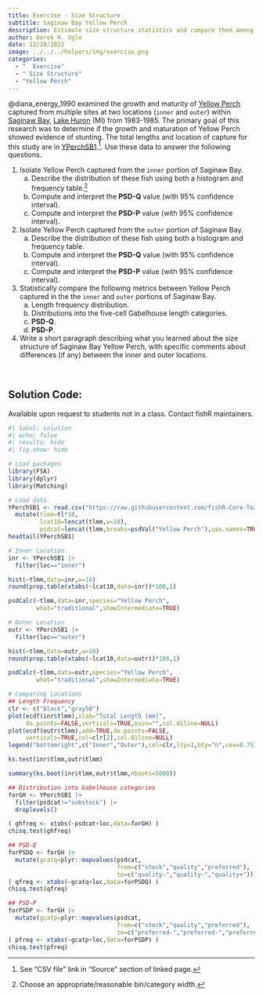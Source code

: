 ```yaml
---
title: Exercise - Size Structure
subtitle: Saginaw Bay Yellow Perch
description: Estimate size structure statistics and compare them among groups of Yellow Perch from Saginaw Bay, Lake Huron (MI).
author: Derek H. Ogle
date: 12/20/2022
image: ../../../helpers/img/exercise.png
categories:
  - "  Exercise"
  - " Size Structure"
  - "Yellow Perch"
---
```


@diana_energy_1990 examined the growth and maturity of [Yellow Perch](https://en.wikipedia.org/wiki/Yellow_perch) captured from  multiple sites at two locations (`inner` and `outer`) within [Saginaw Bay](https://en.wikipedia.org/wiki/Saginaw_Bay), [Lake Huron](https://en.wikipedia.org/wiki/Lake_Huron) (MI) from 1983-1985. The primary goal of this research was to determine if the growth and maturation of Yellow Perch showed evidence of stunting. The total lengths and location of capture for this study are in [YPerchSB1](https://fishr-core-team.github.io/FSAdata/reference/YPerchSB1.html).^[See "CSV file" link in "Source" section of linked page.]. Use these data to answer the following questions.

1. Isolate Yellow Perch captured from the `inner` portion of Saginaw Bay.
    a. Describe the distribution of these fish using both a histogram and frequency table.^[Choose an appropriate/reasonable bin/category width.]
    a. Compute and interpret the **PSD-Q** value (with 95% confidence interval).
    a. Compute and interpret the **PSD-P** value (with 95% confidence interval).
1. Isolate Yellow Perch captured from the `outer` portion of Saginaw Bay.
    a. Describe the distribution of these fish using both a histogram and frequency table.
    a. Compute and interpret the **PSD-Q** value (with 95% confidence interval).
    a. Compute and interpret the **PSD-P** value (with 95% confidence interval).
1. Statistically compare the following metrics between Yellow Perch captured in the the `inner` and `outer` portions of Saginaw Bay.
    a. Length frequency distribution.
    a. Distributions into the five-cell Gabelhouse length categories.
    a. **PSD-Q**.
    a. **PSD-P**.
1. Write a short paragraph describing what you learned about the size structure of Saginaw Bay Yellow Perch, with specific comments about differences (if any) between the inner and outer locations.

&nbsp;

:::{.callout-important appearance="simple"}
## Solution Code:
Available upon request to students not in a class. Contact fishR maintainers.
:::

```r
#| label: solution 
#| echo: false
#| results: hide
#| fig.show: hide

# Load packages
library(FSA)
library(dplyr)
library(Matching)

# Load data
YPerchSB1 <- read.csv("https://raw.githubusercontent.com/fishR-Core-Team/FSAdata/main/data-raw/YPerchSB1.csv") |>
  mutate(tlmm=tl*10,
         lcat10=lencat(tlmm,w=10),
         psdcat=lencat(tlmm,breaks=psdVal("Yellow Perch"),use.names=TRUE))
headtail(YPerchSB1)

# Inner Location
inr <- YPerchSB1 |>
  filter(loc=="inner")

hist(~tlmm,data=inr,w=10)
round(prop.table(xtabs(~lcat10,data=inr))*100,1)

psdCalc(~tlmm,data=inr,species="Yellow Perch",
        what="traditional",showIntermediate=TRUE)

# Outer Location
outr <- YPerchSB1 |>
  filter(loc=="outer")

hist(~tlmm,data=outr,w=10)
round(prop.table(xtabs(~lcat10,data=outr))*100,1)

psdCalc(~tlmm,data=outr,species="Yellow Perch",
        what="traditional",showIntermediate=TRUE)

# Comparing Locations
## Length Frequency
clr <- c("black","gray50")
plot(ecdf(inr$tlmm),xlab="Total Length (mm)",
     do.points=FALSE,verticals=TRUE,main="",col.01line=NULL)
plot(ecdf(outr$tlmm),add=TRUE,do.points=FALSE,
     verticals=TRUE,col=clr[2],col.01line=NULL)
legend("bottomright",c("Inner","Outer"),col=clr,lty=1,bty="n",cex=0.75)

ks.test(inr$tlmm,outr$tlmm)

summary(ks.boot(inr$tlmm,outr$tlmm,nboots=5000))

## Distribution into Gabelhouse categories
forGH <- YPerchSB1 |>
  filter(psdcat!="substock") |>
  droplevels()

( ghfreq <- xtabs(~psdcat+loc,data=forGH) )
chisq.test(ghfreq)

## PSD-Q
forPSDQ <- forGH |>
  mutate(gcatq=plyr::mapvalues(psdcat,
                               from=c("stock","quality","preferred"),
                               to=c("quality-","quality-","quality+")))
( qfreq <- xtabs(~gcatq+loc,data=forPSDQ) )
chisq.test(qfreq)

## PSD-P
forPSDP <- forGH |>
  mutate(gcatp=plyr::mapvalues(psdcat,
                               from=c("stock","quality","preferred"),
                               to=c("preferred-","preferred-","preferred+")))
( pfreq <- xtabs(~gcatp+loc,data=forPSDP) )
chisq.test(pfreq)
```
